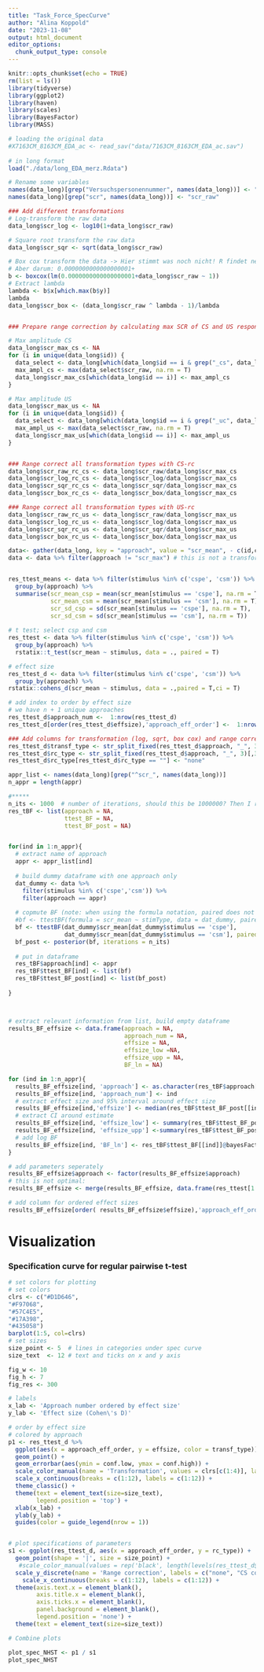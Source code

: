 ```yaml
---
title: "Task_Force_SpecCurve"
author: "Alina Koppold"
date: "2023-11-08"
output: html_document
editor_options: 
  chunk_output_type: console
---
```


```r
knitr::opts_chunk$set(echo = TRUE)
rm(list = ls())
library(tidyverse)
library(ggplot2)
library(haven)
library(scales)
library(BayesFactor)
library(MASS)
```

```r
# loading the original data 
#X7163CM_8163CM_EDA_ac <- read_sav("data/7163CM_8163CM_EDA_ac.sav")
  
# in long format 
load("./data/long_EDA_merz.Rdata")

# Rename some variables
names(data_long)[grep("Versuchspersonennummer", names(data_long))] <- "id"
names(data_long)[grep("scr", names(data_long))] <- "scr_raw"

### Add different transformations
# Log-transform the raw data
data_long$scr_log <- log10(1+data_long$scr_raw)

# Square root transform the raw data
data_long$scr_sqr <- sqrt(data_long$scr_raw)

# Box cox transform the data -> Hier stimmt was noch nicht! R findet negative Werte im Datensatz, sind aber alle >=0
# Aber darum: 0.0000000000000000001+
b <- boxcox(lm(0.0000000000000000001+data_long$scr_raw ~ 1))
# Extract lambda
lambda <- b$x[which.max(b$y)]
lambda
data_long$scr_box <- (data_long$scr_raw ^ lambda - 1)/lambda


### Prepare range correction by calculating max SCR of CS and US responses

# Max amplitude CS
data_long$scr_max_cs <- NA
for (i in unique(data_long$id)) {
  data_select <- data_long[which(data_long$id == i & grep("_cs", data_long$condition)), ]
  max_ampl_cs <- max(data_select$scr_raw, na.rm = T)
  data_long$scr_max_cs[which(data_long$id == i)] <- max_ampl_cs
}

# Max amplitude US
data_long$scr_max_us <- NA
for (i in unique(data_long$id)) {
  data_select <- data_long[which(data_long$id == i & grep("_uc", data_long$condition)), ]
  max_ampl_us <- max(data_select$scr_raw, na.rm = T)
  data_long$scr_max_us[which(data_long$id == i)] <- max_ampl_us
}


### Range correct all transformation types with CS-rc
data_long$scr_raw_rc_cs <- data_long$scr_raw/data_long$scr_max_cs
data_long$scr_log_rc_cs <- data_long$scr_log/data_long$scr_max_cs
data_long$scr_sqr_rc_cs <- data_long$scr_sqr/data_long$scr_max_cs
data_long$scr_box_rc_cs <- data_long$scr_box/data_long$scr_max_cs

### Range correct all transformation types with US-rc
data_long$scr_raw_rc_us <- data_long$scr_raw/data_long$scr_max_us
data_long$scr_log_rc_us <- data_long$scr_log/data_long$scr_max_us
data_long$scr_sqr_rc_us <- data_long$scr_sqr/data_long$scr_max_us
data_long$scr_box_rc_us <- data_long$scr_box/data_long$scr_max_us

```

```r
data<- gather(data_long, key = "approach", value = "scr_mean", - c(id,condition, trialnr, stimulus ))
data <- data %>% filter(approach != "scr_max") # this is not a transformation procedure 


res_ttest_means <- data %>% filter(stimulus %in% c('cspe', 'csm')) %>%
  group_by(approach) %>%
  summarise(scr_mean_csp = mean(scr_mean[stimulus == 'cspe'], na.rm = T),
            scr_mean_csm = mean(scr_mean[stimulus == 'csm'], na.rm = T),
            scr_sd_csp = sd(scr_mean[stimulus == 'cspe'], na.rm = T),
            scr_sd_csm = sd(scr_mean[stimulus == 'csm'], na.rm = T))
  
# t test; select csp and csm 
res_ttest <- data %>% filter(stimulus %in% c('cspe', 'csm')) %>%
  group_by(approach) %>%
  rstatix::t_test(scr_mean ~ stimulus, data = ., paired = T) 

# effect size
res_ttest_d <- data %>% filter(stimulus %in% c('cspe', 'csm')) %>%
  group_by(approach) %>%
rstatix::cohens_d(scr_mean ~ stimulus, data = .,paired = T,ci = T)

# add index to order by effect size
# we have n + 1 unique approaches
res_ttest_d$approach_num <-  1:nrow(res_ttest_d)
res_ttest_d[order(res_ttest_d$effsize),'approach_eff_order'] <-  1:nrow(res_ttest_d)

### Add columns for transformation (log, sqrt, box cox) and range correction type (none, CS corrected, US corrected)
res_ttest_d$transf_type <- str_split_fixed(res_ttest_d$approach, "_", 3)[,2]
res_ttest_d$rc_type <- str_split_fixed(res_ttest_d$approach, "_", 3)[,3]
res_ttest_d$rc_type[res_ttest_d$rc_type == ""] <- "none"

```

```r
appr_list <- names(data_long)[grep("^scr_", names(data_long))]
n_appr = length(appr)

#*****
n_its <- 1000  # number of iterations, should this be 1000000? Then I run into problems, too big.
res_tBF <- list(approach = NA, 
                ttest_BF = NA,
                ttest_BF_post = NA) 


for(ind in 1:n_appr){
  # extract name of approach
  appr <- appr_list[ind]
  
  # build dummy dataframe with one approach only
  dat_dummy <- data %>% 
    filter(stimulus %in% c('cspe','csm')) %>%
    filter(approach == appr)
  
  # copmute BF (note: when using the formula notation, paired does not work)
  #bf <- ttestBF(formula = scr_mean ~ stimType, data = dat_dummy, paired = T)
  bf <- ttestBF(dat_dummy$scr_mean[dat_dummy$stimulus == 'cspe'], 
                dat_dummy$scr_mean[dat_dummy$stimulus == 'csm'], paired = T)
  bf_post <- posterior(bf, iterations = n_its) 
  
  # put in dataframe
  res_tBF$approach[ind] <- appr
  res_tBF$ttest_BF[ind] <- list(bf)
  res_tBF$ttest_BF_post[ind] <- list(bf_post)
  
}



# extract relevant information from list, build empty dataframe
results_BF_effsize <- data.frame(approach = NA,
                                 approach_num = NA,
                                 effsize = NA,
                                 effsize_low =NA,
                                 effsize_upp = NA,
                                 BF_ln = NA)

for (ind in 1:n_appr){
  results_BF_effsize[ind, 'approach'] <- as.character(res_tBF$approach[ind])
  results_BF_effsize[ind, 'approach_num'] <- ind
  # extract effect size and 95% interval around effect size
  results_BF_effsize[ind,'effsize'] <- median(res_tBF$ttest_BF_post[[ind]][,'delta'])
  # extract CI around estimate
  results_BF_effsize[ind, 'effsize_low'] <- summary(res_tBF$ttest_BF_post[[ind]])$quantiles['delta',][1]
  results_BF_effsize[ind, 'effsize_upp'] <-summary(res_tBF$ttest_BF_post[[ind]])$quantiles['delta',][5]
  # add log BF
  results_BF_effsize[ind, 'BF_ln'] <- res_tBF$ttest_BF[[ind]]@bayesFactor[['bf']]
}

# add parameters seperately
results_BF_effsize$approach <- factor(results_BF_effsize$approach)
# this is not optimal:
results_BF_effsize <- merge(results_BF_effsize, data.frame(res_ttest[1:5]))

# add column for ordered effect sizes
results_BF_effsize[order( results_BF_effsize$effsize),'approach_eff_order'] <-  1:nrow(results_BF_effsize)
```
# Visualization
### Specification curve for regular pairwise t-test

```r

# set colors for plotting
# set colors
clrs <- c("#D1D646",
"#F97068",
"#57C4E5",
"#17A398",
"#435058")
barplot(1:5, col=clrs)
# set sizes 
size_point <- 5  # lines in categories under spec curve
size_text  <- 12 # text and ticks on x and y axis

fig_w <- 10
fig_h <- 7
fig_res <- 300


```

```r

# labels
x_lab <- 'Approach number ordered by effect size'
y_lab <- 'Effect size (Cohen\'s D)'

# order by effect size
# colored by approach
p1 <- res_ttest_d %>%
  ggplot(aes(x = approach_eff_order, y = effsize, color = transf_type)) +
  geom_point() +
  geom_errorbar(aes(ymin = conf.low, ymax = conf.high)) +
  scale_color_manual(name = 'Transformation', values = clrs[c(1:4)], labels = c("box cox", "log-transformed", "none", "square-root")) +
  scale_x_continuous(breaks = c(1:12), labels = c(1:12)) +
  theme_classic() +
  theme(text = element_text(size=size_text),
        legend.position = 'top') +
  xlab(x_lab) +
  ylab(y_lab) + 
  guides(color = guide_legend(nrow = 1))


# plot specifications of parameters
s1 <- ggplot(res_ttest_d, aes(x = approach_eff_order, y = rc_type)) +
  geom_point(shape = '|', size = size_point) +
   #scale_color_manual(values = rep('black', length(levels(res_ttest_d$approach)) )) +
  scale_y_discrete(name = 'Range correction', labels = c("none", "CS corrected", "US corrected")) +
    scale_x_continuous(breaks = c(1:12), labels = c(1:12)) +
  theme(axis.text.x = element_blank(),
        axis.title.x = element_blank(), 
        axis.ticks.x = element_blank(),
        panel.background = element_blank(),
        legend.position = 'none') +
  theme(text = element_text(size=size_text)) 

# Combine plots

plot_spec_NHST <- p1 / s1
plot_spec_NHST

```



